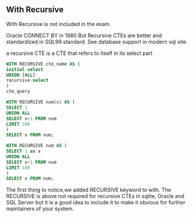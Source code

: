 ## With Recursive

With Recursive is not included in the exam.


Oracle  CONNECT BY in 1980
But Recursive CTEs are better and standardized in SQL99 standard.
See database support in modern sql site.

a recursive CTE is a CTE that refers to itself in its select part

```sql
WITH RECURSIVE cte_name AS (
initial-select
UNION [ALL]
recursive-select
)
cte_query
```


```sql
WITH RECURSIVE num(x) AS (
SELECT 1
UNION ALL
SELECT x+1 FROM num
LIMIT 100
)
SELECT x FROM num;

```

```sql
WITH RECURSIVE num AS (
SELECT 1 as x
UNION ALL
SELECT x+1 FROM num
LIMIT 100
)
SELECT x FROM num;

```

The first thing to notice,we added RECURSIVE keyword to with.
The RECURSIVE is above not required for recursive CTEs in sqlite, Oracle and SQL Server but it is a good idea to include it to make it obvious for further maintainers of your system.


